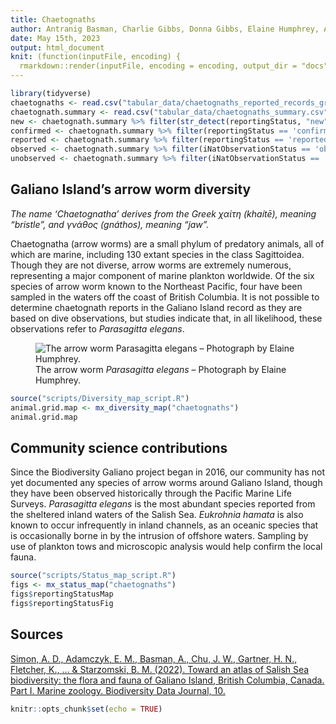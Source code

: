 ```yaml
---
title: Chaetognaths
author: Antranig Basman, Charlie Gibbs, Donna Gibbs, Elaine Humphrey, Andy Lamb, Andrew Simon
date: May 15th, 2023
output: html_document
knit: (function(inputFile, encoding) {
  rmarkdown::render(inputFile, encoding = encoding, output_dir = "docs") })
---
```


```r
library(tidyverse)
chaetognaths <- read.csv("tabular_data/chaetognaths_reported_records_gridded.csv")
chaetognath.summary <- read.csv("tabular_data/chaetognaths_summary.csv")
new <- chaetognath.summary %>% filter(str_detect(reportingStatus, "new")) 
confirmed <- chaetognath.summary %>% filter(reportingStatus == 'confirmed') 
reported <- chaetognath.summary %>% filter(reportingStatus == 'reported') 
observed <- chaetognath.summary %>% filter(iNatObservationStatus == 'observed') 
unobserved <- chaetognath.summary %>% filter(iNatObservationStatus == 'unobserved') 
```

## Galiano Island's arrow worm diversity

*The name ‘Chaetognatha’ derives from the Greek χαίτη (khaítē), meaning “bristle”, and γνάθος (gnáthos), meaning “jaw”.*

Chaetognatha (arrow worms) are a small phylum of predatory animals, all of which are marine, including 130 extant species in the class Sagittoidea. Though they are not diverse, arrow worms are extremely numerous, representing a major component of marine plankton worldwide. Of the six species of arrow worm known to the Northeast Pacific, four have been sampled in the waters off the coast of British Columbia. It is not possible to determine chaetognath reports in the Galiano Island record as they are based on dive observations, but studies indicate that, in all likelihood, these observations refer to *Parasagitta elegans*.

![The arrow worm *Parasagitta elegans* – Photograph by Elaine Humphrey.](media/Parasagitta_elegans_Elaine_Humphrey.jpg)

```r
source("scripts/Diversity_map_script.R")
animal.grid.map <- mx_diversity_map("chaetognaths")
animal.grid.map
```

## Community science contributions

Since the Biodiversity Galiano project began in 2016, our community has not yet documented any species of arrow worms around Galiano Island, though they have been observed historically through the Pacific Marine Life Surveys. *Parasagitta elegans* is the most abundant species reported from the sheltered inland waters of the Salish Sea. *Eukrohnia hamata* is also known to occur infrequently in inland channels, as an oceanic species that is occasionally borne in by the intrusion of offshore waters. Sampling by use of plankton tows and microscopic analysis would help confirm the local fauna.

```r
source("scripts/Status_map_script.R")
figs <- mx_status_map("chaetognaths")
figs$reportingStatusMap
figs$reportingStatusFig
```

## Sources

[Simon, A. D., Adamczyk, E. M., Basman, A., Chu, J. W., Gartner, H. N., Fletcher, K., ... & Starzomski, B. M. (2022). Toward an atlas of Salish Sea biodiversity: the flora and fauna of Galiano Island, British Columbia, Canada. Part I. Marine zoology. Biodiversity Data Journal, 10.](https://bdj.pensoft.net/article/76050/)

```r
knitr::opts_chunk$set(echo = TRUE)
```
